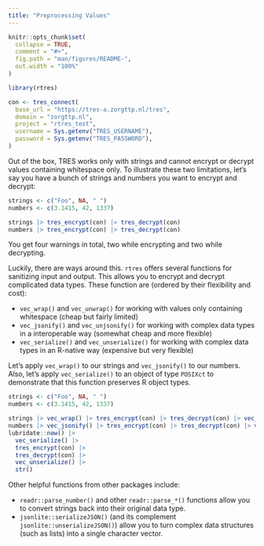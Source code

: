 ```yaml
---
title: "Preprocessing Values"
---
```



```r
knitr::opts_chunk$set(
  collapse = TRUE,
  comment = "#>",
  fig.path = "man/figures/README-",
  out.width = "100%"
)
```

```r
library(rtres)

con <- tres_connect(
  base_url = "https://tres-a.zorgttp.nl/tres",
  domain = "zorgttp.nl",
  project = "rtres_test",
  username = Sys.getenv("TRES_USERNAME"),
  password = Sys.getenv("TRES_PASSWORD"),
)
```

Out of the box, TRES works only with strings and cannot encrypt or decrypt values containing whitespace only.
To illustrate these two limitations, let's say you have a bunch of strings and numbers you want to encrypt and decrypt:

```r
strings <- c("Foo", NA, " ")
numbers <- c(3.1415, 42, 1337)

strings |> tres_encrypt(con) |> tres_decrypt(con)
numbers |> tres_encrypt(con) |> tres_decrypt(con)
```

You get four warnings in total, two while encrypting and two while decrypting.

Luckily, there are ways around this.
`rtres` offers several functions for sanitizing input and output.
This allows you to encrypt and decrypt complicated data types.
These function are (ordered by their flexibility and cost):

* `vec_wrap()` and `vec_unwrap()` for working with values only containing whitespace (cheap but fairly limited)
* `vec_jsonify()` and `vec_unjsonify()` for working with complex data types in a interoperable way (somewhat cheap and more flexible)
* `vec_serialize()` and `vec_unserialize()` for working with complex data types in an R-native way (expensive but very flexible)

Let's apply `vec_wrap()` to our strings and `vec_jsonify()` to our numbers.
Also, let's apply `vec_serialize()` to an object of type `POSIXct` to demonstrate that this function preserves R object types.

```r
strings <- c("Foo", NA, " ")
numbers <- c(3.1415, 42, 1337)

strings |> vec_wrap() |> tres_encrypt(con) |> tres_decrypt(con) |> vec_unwrap()
numbers |> vec_jsonify() |> tres_encrypt(con) |> tres_decrypt(con) |> vec_unjsonify()
lubridate::now() |>
  vec_serialize() |>
  tres_encrypt(con) |>
  tres_decrypt(con) |>
  vec_unserialize() |>
  str()
```


Other helpful functions from other packages include:

* `readr::parse_number()` and other `readr::parse_*()` functions allow you to convert strings back into their original data type.
* `jsonlite::serializeJSON()` (and its complement `jsonlite::unserializeJSON()`) allow you to turn complex data structures (such as lists) into a single character vector.

